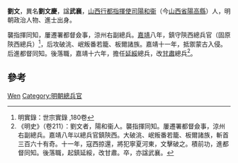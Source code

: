 {{Otheruses|刘文}}
'''劉文'''，異名'''劉文慶'''，諡'''武襄'''，[[山西行都指揮使司|山西行都指揮使司]][[陽和衞|陽和衞]]（今[[山西省|山西省]][[陽高縣|陽高縣]]）人，明朝政治人物、進士出身。

襲指揮同知，屢遷署都督僉事，涼州右副總兵。[[嘉靖|嘉靖]]八年，鎮守陝西總兵官（固原陝西總兵）<ref>明實錄：世宗實錄 ,180卷</ref>，后攻破洮、岷叛番若籠、板爾諸族。嘉靖十一年，抵禦蒙古入侵。后進都督同知。後落職，嘉靖十六年，擔任[[延綏|延綏]]總兵，改[[甘肅|甘肅]]總兵<ref>《明史》（卷211）：劉文者，陽和衞人。襲指揮同知。屢遷署都督僉事，涼州右副總兵。嘉靖八年以總兵官鎮陝西。大破洮、岷叛番若籠、板爾諸族，斬首三百六十有奇。十一年，寇西掠還，將犯寧夏河東，文擊破之。積前功，進都督同知。後落職，起鎮延綏，改甘肅。卒，亦諡武襄。</ref>。

== 參考 ==
{{reflist}}

{{明朝人物小作品}}

{{Authority control}}
{{DEFAULTSORT:Liu刘}}
[[Category:刘姓|Wen]]
[[Category:明朝總兵官|Category:明朝總兵官]]